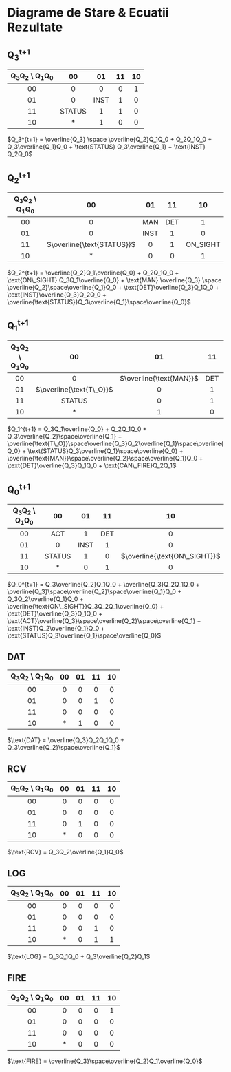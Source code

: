 # Diagrame de Stare & Ecuatii Rezultate

## Q~3~^t+1^ 

| Q~3~Q~2~ \\ Q~1~Q~0~ | 00 | 01 | 11 | 10 |
|:--------------------:|:--:|:--:|:--:|:--:|
| 00 | 0 | 0 | 0 | 1 |
| 01 | 0 | INST | 1 | 0 |
| 11 | STATUS | 1 | 1 | 0 |
| 10 | * | 1 | 0 | 0 |

$Q_3^{t+1} = \overline{Q_3} \space \overline{Q_2}Q_1Q_0 + Q_2Q_1Q_0 + Q_3\overline{Q_1}Q_0 + \text{STATUS} Q_3\overline{Q_1} + \text{INST} Q_2Q_0$

## Q~2~^t+1^ 

| Q~3~Q~2~ \\ Q~1~Q~0~ | 00 | 01 | 11 | 10 |
|:--------------------:|:--:|:--:|:--:|:--:|
| 00 | 0 | MAN | DET | 1 |
| 01 | 0 | INST | 1 | 0 |
| 11 | $\overline{\text{STATUS}}$ | 0 | 1 | ON_SIGHT |
| 10 | * | 0 | 0 | 1 |

$Q_2^{t+1} = \overline{Q_2}Q_1\overline{Q_0} + Q_2Q_1Q_0 + \text{ON\_SIGHT} Q_3Q_1\overline{Q_0} + \text{MAN} \overline{Q_3} \space \overline{Q_2}\space\overline{Q_1}Q_0
+ \text{DET}\overline{Q_3}Q_1Q_0 + \text{INST}\overline{Q_3}Q_2Q_0 + \overline{\text{STATUS}}Q_3\overline{Q_1}\space\overline{Q_0}$ 

## Q~1~^t+1^ 

| Q~3~Q~2~ \\ Q~1~Q~0~ | 00 | 01 | 11 | 10 |
|:--------------------:|:--:|:--:|:--:|:--:|
| 00 | 0 | $\overline{\text{MAN}}$ | DET | 0 |
| 01 | $\overline{\text{T\_O}}$ | 0 | 1 | CAN_FIRE |
| 11 | STATUS | 0 | 1 | 1 |
| 10 | * | 1 | 0 | 1 |

$Q_1^{t+1} = Q_3Q_1\overline{Q_0} + Q_2Q_1Q_0 + Q_3\overline{Q_2}\space\overline{Q_1} + \overline{\text{T\_O}}\space\overline{Q_3}Q_2\overline{Q_1}\space\overline{Q_0}
+ \text{STATUS}Q_3\overline{Q_1}\space\overline{Q_0} + \overline{\text{MAN}}\space\overline{Q_2}\space\overline{Q_1}Q_0 + \text{DET}\overline{Q_3}Q_1Q_0 +
\text{CAN\_FIRE}Q_2Q_1$

## Q~0~^t+1^ 

| Q~3~Q~2~ \\ Q~1~Q~0~ | 00 | 01 | 11 | 10 |
|:--------------------:|:--:|:--:|:--:|:--:|
| 00 | ACT | 1 | DET | 0 |
| 01 | 0 | INST | 1 | 0 |
| 11 | STATUS | 1 | 0 | $\overline{\text{ON\_SIGHT}}$ |
| 10 | * | 0 | 1 | 0 |

$Q_0^{t+1} = Q_3\overline{Q_2}Q_1Q_0 + \overline{Q_3}Q_2Q_1Q_0 + \overline{Q_3}\space\overline{Q_2}\space\overline{Q_1}Q_0 + Q_3Q_2\overline{Q_1}Q_0 +
\overline{\text{ON\_SIGHT}}Q_3Q_2Q_1\overline{Q_0} + \text{DET}\overline{Q_3}Q_1Q_0 + \text{ACT}\overline{Q_3}\space\overline{Q_2}\space\overline{Q_1} +
\text{INST}Q_2\overline{Q_1}Q_0 + \text{STATUS}Q_3\overline{Q_1}\space\overline{Q_0}$

## DAT

| Q~3~Q~2~ \\ Q~1~Q~0~ | 00 | 01 | 11 | 10 |
|:--------------------:|:--:|:--:|:--:|:--:|
| 00 | 0 | 0 | 0 | 0 |
| 01 | 0 | 0 | 1 | 0 |
| 11 | 0 | 0 | 0 | 0 |
| 10 | * | 1 | 0 | 0 |

$\text{DAT} = \overline{Q_3}Q_2Q_1Q_0 + Q_3\overline{Q_2}\space\overline{Q_1}$

## RCV

| Q~3~Q~2~ \\ Q~1~Q~0~ | 00 | 01 | 11 | 10 |
|:--------------------:|:--:|:--:|:--:|:--:|
| 00 | 0 | 0 | 0 | 0 |
| 01 | 0 | 0 | 0 | 0 |
| 11 | 0 | 1 | 0 | 0 |
| 10 | * | 0 | 0 | 0 |

$\text{RCV} = Q_3Q_2\overline{Q_1}Q_0$

## LOG

| Q~3~Q~2~ \\ Q~1~Q~0~ | 00 | 01 | 11 | 10 |
|:--------------------:|:--:|:--:|:--:|:--:|
| 00 | 0 | 0 | 0 | 0 |
| 01 | 0 | 0 | 0 | 0 |
| 11 | 0 | 0 | 1 | 0 |
| 10 | * | 0 | 1 | 1 |

$\text{LOG} = Q_3Q_1Q_0 + Q_3\overline{Q_2}Q_1$

## FIRE

| Q~3~Q~2~ \\ Q~1~Q~0~ | 00 | 01 | 11 | 10 |
|:--------------------:|:--:|:--:|:--:|:--:|
| 00 | 0 | 0 | 0 | 1 |
| 01 | 0 | 0 | 0 | 0 |
| 11 | 0 | 0 | 0 | 0 |
| 10 | * | 0 | 0 | 0 |

$\text{FIRE} = \overline{Q_3}\space\overline{Q_2}Q_1\overline{Q_0}$

